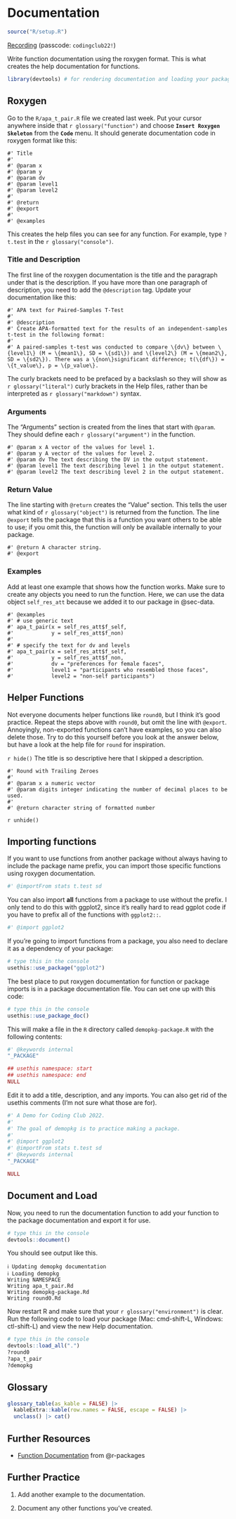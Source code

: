 # Documentation {#sec-documentation}

```r
source("R/setup.R")
```

[Recording](https://uofglasgow.zoom.us/rec/share/sOMxVB9wd084RpyVbz_HyFh1tTLP3PqmQVMBBONNc4SucxDYp8u4XSlujlnj7ZW4.egNs8uuVGd1Al5oR) (passcode: `codingclub22!`)

Write function documentation using the roxygen format. This is what creates the help documentation for functions.

```r
library(devtools) # for rendering documentation and loading your package
```

## Roxygen

Go to the `R/apa_t_pair.R` file we created last week. Put your cursor anywhere inside that `r glossary("function")` and choose **`Insert Roxygen Skeleton`** from the **`Code`** menu. It should generate documentation code in roxygen format like this:

``` roxygen
#' Title
#'
#' @param x
#' @param y
#' @param dv
#' @param level1
#' @param level2
#'
#' @return
#' @export
#'
#' @examples
```

This creates the help files you can see for any function. For example, type `?t.test` in the `r glossary("console")`.


### Title and Description

The first line of the roxygen documentation is the title and the paragraph under that is the description. If you have more than one paragraph of description, you need to add the `@description` tag. Update your documentation like this:

``` roxygen
#' APA text for Paired-Samples T-Test
#' 
#' @description
#' Create APA-formatted text for the results of an independent-samples t-test in the following format:
#'
#' A paired-samples t-test was conducted to compare \{dv\} between \{level1\} (M = \{mean1\}, SD = \{sd1\}) and \{level2\} (M = \{mean2\}, SD = \{sd2\}). There was a \{non\}significant difference; t(\{df\}) = \{t_value\}, p = \{p_value\}.

```

::: {.info} 
The curly brackets need to be prefaced by a backslash so they will show as `r glossary("literal")` curly brackets in the Help files, rather than be interpreted as `r glossary("markdown")` syntax.
:::

### Arguments

The "Arguments" section is created from the lines that start with `@param`. They should define each `r glossary("argument")` in the function.

``` roxygen
#' @param x A vector of the values for level 1.
#' @param y A vector of the values for level 2.
#' @param dv The text describing the DV in the output statement.
#' @param level1 The text describing level 1 in the output statement.
#' @param level2 The text describing level 2 in the output statement.
```

### Return Value

The line starting with `@return` creates the "Value" section. This tells the user what kind of `r glossary("object")` is returned from the function. The line `@export` tells the package that this is a function you want others to be able to use; if you omit this, the function will only be available internally to your package.

``` roxygen
#' @return A character string.
#' @export
```

### Examples

Add at least one example that shows how the function works. Make sure to create any objects you need to run the function. Here, we can use the data object `self_res_att` because we added it to our package in @sec-data. 

``` roxygen
#' @examples
#' # use generic text
#' apa_t_pair(x = self_res_att$f_self,
#'            y = self_res_att$f_non)
#'
#' # specify the text for dv and levels
#' apa_t_pair(x = self_res_att$f_self,
#'            y = self_res_att$f_non,
#'            dv = "preferences for female faces",
#'            level1 = "participants who resembled those faces",
#'            level2 = "non-self participants")
```

## Helper Functions

Not everyone documents helper functions like `round0`, but I think it's good practice. Repeat the steps above with `round0`, but omit the line with `@export`. Annoyingly, non-exported functions can't have examples, so you can also delete those. Try to do this yourself before you look at the answer below, but have a look at the help file for `round` for inspiration.

`r hide()`
The title is so descriptive here that I skipped a description.

``` roxygen
#' Round with Trailing Zeroes
#'
#' @param x a numeric vector
#' @param digits integer indicating the number of decimal places to be used.
#'
#' @return character string of formatted number
```

`r unhide()`

## Importing functions {#sec-imports}

If you want to use functions from another package without always having to include the package name prefix, you can import those specific functions using roxygen documentation.  

``` r
#' @importFrom stats t.test sd
```

You can also import **all** functions from a package to use without the prefix. I only tend to do this with ggplot2, since it's really hard to read ggplot code if you have to prefix all of the functions with `ggplot2::`. 

``` r
#' @import ggplot2
```

If you're going to import functions from a package, you also need to declare it as a dependency of your package:

```r
# type this in the console
usethis::use_package("ggplot2")
```

The best place to put roxygen documentation for function or package imports is in a package documentation file. You can set one up with this code:

```r
# type this in the console
usethis::use_package_doc()
```

This will make a file in the `R` directory called `demopkg-package.R` with the following contents:

```r
#' @keywords internal
"_PACKAGE"

## usethis namespace: start
## usethis namespace: end
NULL
```

Edit it to add a title, description, and any imports. You can also get rid of the usethis comments (I'm not sure what those are for).

```r
#' A Demo for Coding Club 2022.
#'
#' The goal of demopkg is to practice making a package.
#'
#' @import ggplot2
#' @importFrom stats t.test sd
#' @keywords internal
"_PACKAGE"

NULL
```

## Document and Load

Now, you need to run the documentation function to add your function to the package documentation and export it for use.

```r
# type this in the console
devtools::document()
```

You should see output like this.

::: {.cell-output}
```
ℹ Updating demopkg documentation
ℹ Loading demopkg
Writing NAMESPACE
Writing apa_t_pair.Rd
Writing demopkg-package.Rd
Writing round0.Rd
```
:::

Now restart R and make sure that your `r glossary("environment")` is clear. Run the following code to load your package (Mac: cmd-shift-L, Windows: ctl-shift-L) and view the new Help documentation.

```r
# type this in the console
devtools::load_all(".")
?round0
?apa_t_pair
?demopkg
```


## Glossary

```r
glossary_table(as_kable = FALSE) |> 
  kableExtra::kable(row.names = FALSE, escape = FALSE) |>
  unclass() |> cat()
```

## Further Resources

* [Function Documentation](https://r-pkgs.org/man.html) from @r-packages

## Further Practice

1. Add another example to the documentation.

1. Document any other functions you've created.



